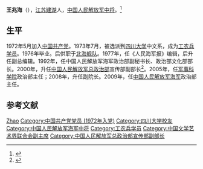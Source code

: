 '''王兆海'''（{{bd|1950年|||catIdx=}}），[[江苏|江苏]][[建湖|建湖]]人，[[中国人民解放军中将|中国人民解放军中将]]。<ref>{{Cite web|title=王兆海：一位从农家院走出的将军|url=http://www.jhwsw.com/rwcq/ShowArticle.asp?ArticleID=9433|accessdate=2020-01-11|work=建湖文史网|archive-date=2019-01-05|archive-url=https://web.archive.org/web/20190105101051/http://www.jhwsw.com/rwcq/ShowArticle.asp?ArticleID=9433|dead-url=no}}</ref>

== 生平 ==
1972年5月加入[[中国共产党|中国共产党]]。1973年7月，被选派到[[四川大学|四川大学]]中文系，成为[[工农兵学员|工农兵学员]]。1976年毕业。后供职于[[北海舰队|北海舰队]]。1977年，任《人民海军报》编辑，后升任副总编辑。1992年，任中国人民解放军海军政治部副秘书长、政治部文化部部长。2000年，升任[[中国人民解放军总政治部|中国人民解放军总政治部]]宣传部副部长<ref>{{cite news|title=九运会解放军代表团团长王兆海：实现“双 超”扩大战果|url=http://www.chinamil.com.cn/gb/pladaily/2001/11/20/20011120001038_entertainment.html|accessdate=2012-03-15|newspaper=解放军报|deadurl=yes|archiveurl=https://web.archive.org/web/20130606080508/http://www.chinamil.com.cn/gb/pladaily/2001/11/20/20011120001038_entertainment.html|archivedate=2013-06-06}}</ref>。2005年，任[[军事科学院|军事科学院]]政治部主任；2008年，升任副院长。2009年，任[[中国人民解放军海军|中国人民解放军海军]]政治部主任。

== 参考文献 ==
{{reflist}}

{{中国军事人物小作品}}
{{中国文学艺术界联合会第七届全国委员会}}
{{中国文学艺术界联合会第八届全国委员会}}
{{中国文学艺术界联合会第九届全国委员会}}

{{Authority control}}
{{DEFAULTSORT:Wang王}}
[[Category:王姓|Zhao]]
[[Category:中国共产党党员_(1972年入党)|Category:中国共产党党员 (1972年入党)]]
[[Category:四川大学校友|Category:四川大学校友]]
[[Category:中国人民解放军海军中将|Category:中国人民解放军海军中将]]
[[Category:工农兵学员|Category:工农兵学员]]
[[Category:中国文学艺术界联合会副主席|Category:中国文学艺术界联合会副主席]]
[[Category:中国人民解放军总政治部宣传部副部长|Category:中国人民解放军总政治部宣传部副部长]]